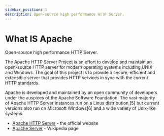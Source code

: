 ```yaml
---
sidebar_position: 1
description: Open-source high performance HTTP Server.
---
```


# What IS Apache

<SubHeading>Open-source high performance HTTP Server.</SubHeading>

The Apache HTTP Server Project is an effort to develop and maintain an open-source HTTP server for modern operating systems including UNIX and Windows. The goal of this project is to provide a secure, efficient and extensible server that provides HTTP services in sync with the current HTTP standards.

Apache is developed and maintained by an open community of developers under the auspices of the Apache Software Foundation. The vast majority of Apache HTTP Server instances run on a Linux distribution,\[5] but current versions also run on Microsoft Windows\[6] and a wide variety of Unix-like systems.

- [Apache HTTP Server](https://httpd.apache.org/) - the official website
- [Apache Server](https://en.wikipedia.org/wiki/Apache_HTTP_Server) - Wikipedia page
